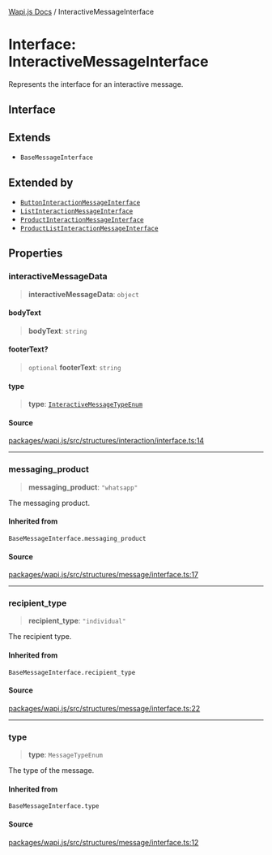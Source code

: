 [Wapi.js Docs](../README.mdx) / InteractiveMessageInterface

# Interface: InteractiveMessageInterface

Represents the interface for an interactive message.

## Interface

## Extends

- `BaseMessageInterface`

## Extended by

- [`ButtonInteractionMessageInterface`](ButtonInteractionMessageInterface.mdx)
- [`ListInteractionMessageInterface`](ListInteractionMessageInterface.mdx)
- [`ProductInteractionMessageInterface`](ProductInteractionMessageInterface.mdx)
- [`ProductListInteractionMessageInterface`](ProductListInteractionMessageInterface.mdx)

## Properties

### interactiveMessageData

> **interactiveMessageData**: `object`

#### bodyText

> **bodyText**: `string`

#### footerText?

> `optional` **footerText**: `string`

#### type

> **type**: [`InteractiveMessageTypeEnum`](../enumerations/InteractiveMessageTypeEnum.mdx)

#### Source

[packages/wapi.js/src/structures/interaction/interface.ts:14](https://github.com/sarthakjdev/wapi.js/blob/161a86b914b71fc7ac25ae9ad145786137f3f4f9/packages/wapi.js/src/structures/interaction/interface.ts#L14)

***

### messaging\_product

> **messaging\_product**: `"whatsapp"`

The messaging product.

#### Inherited from

`BaseMessageInterface.messaging_product`

#### Source

[packages/wapi.js/src/structures/message/interface.ts:17](https://github.com/sarthakjdev/wapi.js/blob/161a86b914b71fc7ac25ae9ad145786137f3f4f9/packages/wapi.js/src/structures/message/interface.ts#L17)

***

### recipient\_type

> **recipient\_type**: `"individual"`

The recipient type.

#### Inherited from

`BaseMessageInterface.recipient_type`

#### Source

[packages/wapi.js/src/structures/message/interface.ts:22](https://github.com/sarthakjdev/wapi.js/blob/161a86b914b71fc7ac25ae9ad145786137f3f4f9/packages/wapi.js/src/structures/message/interface.ts#L22)

***

### type

> **type**: `MessageTypeEnum`

The type of the message.

#### Inherited from

`BaseMessageInterface.type`

#### Source

[packages/wapi.js/src/structures/message/interface.ts:12](https://github.com/sarthakjdev/wapi.js/blob/161a86b914b71fc7ac25ae9ad145786137f3f4f9/packages/wapi.js/src/structures/message/interface.ts#L12)
